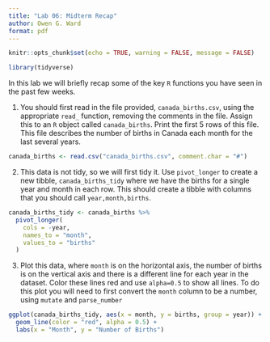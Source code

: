 ```yaml
---
title: "Lab 06: Midterm Recap"
author: Owen G. Ward
format: pdf
---
```


```r
knitr::opts_chunk$set(echo = TRUE, warning = FALSE, message = FALSE)
```


```r


library(tidyverse)
```



In this lab we will briefly recap some of the key `R` functions you have
seen in the past few weeks. 

1. You should first read in the file provided,
`canada_births.csv`,  using the appropriate `read_`
function,
removing the comments in the file. 
Assign this to an `R` object called `canada_births`. 
Print the first 5 rows of this file. 
This file describes the number of births in Canada each month 
for the last several years.

```r

canada_births <- read.csv("canada_births.csv", comment.char = "#")


```


2. This data is not tidy, so we will first tidy it. Use `pivot_longer`
to create a new tibble, `canada_births_tidy` where 
we have the births for a single year and month in each row.
This should create a tibble with columns that
you should call `year,month,births`.

```r
canada_births_tidy <- canada_births %>%
  pivot_longer(
    cols = -year,       
    names_to = "month", 
    values_to = "births"
  )
```


3. Plot this data, where `month` is on the horizontal axis,
the number of births is on the vertical axis and there
is a different line for each year in the dataset.
Color these lines red and use `alpha=0.5` to show all
lines. To do this plot you will need to first convert the `month` column 
to be a number, using `mutate` and `parse_number`


```r
ggplot(canada_births_tidy, aes(x = month, y = births, group = year)) +
  geom_line(color = "red", alpha = 0.5) + 
  labs(x = "Month", y = "Number of Births") 
 
```



